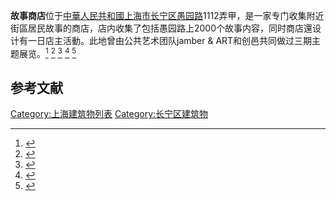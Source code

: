 '''故事商店'''位于[[中華人民共和國|中華人民共和國]][[上海市|上海市]][[长宁区|长宁区]][[愚园路|愚园路]]1112弄甲，是一家专门收集附近街區居民故事的商店，店内收集了包括愚园路上2000个故事内容，同时商店還设计有一日店主活動。此地曾由公共艺术团队jamber & ART和创邑共同做过三期主题展览。<ref>{{cite web|url=http://static.zhoudaosh.com/files/cnews/2019/20190918/BCB2AFC029171CBED77E749AEA0E876F5EA9760C25472C49D24DFEE8E519C182/4.html|title=101岁的愚园路说：我有一间故事商店，你是有趣的灵魂吗？ - 周到|website=static.zhoudaosh.com|accessdate=2020-09-19|archive-date=2020-09-19|archive-url=https://web.archive.org/web/20200919083541/http://static.zhoudaosh.com/files/cnews/2019/20190918/BCB2AFC029171CBED77E749AEA0E876F5EA9760C25472C49D24DFEE8E519C182/4.html|dead-url=no}}</ref>
<ref>{{Cite web |url=http://sh.sina.com.cn/news/m/2019-08-22/detail-ihytcitn0967171.shtml |title=存档副本 |accessdate=2020-09-19 |archive-date=2020-09-19 |archive-url=https://web.archive.org/web/20200919083707/http://sh.sina.com.cn/news/m/2019-08-22/detail-ihytcitn0967171.shtml |dead-url=no }}</ref>
<ref>{{Cite web |url=http://m.xinhuanet.com/sh/2019-08/22/c_138328234.htm |title=存档副本 |accessdate=2020-09-19 |archive-date=2020-08-06 |archive-url=https://web.archive.org/web/20200806163705/http://m.xinhuanet.com/sh/2019-08/22/c_138328234.htm |dead-url=no }}</ref>
<ref>{{cite web|url=https://www.jfdaily.com/news/detail?id=171071|title=上海闹市区的这家店只售情怀不收钱,“故事商店”亮相百年愚园路--上观|website=www.jfdaily.com|accessdate=2020-09-19|archive-date=2020-09-19|archive-url=https://web.archive.org/web/20200919083821/https://www.jfdaily.com/news/detail?id=171071|dead-url=no}}</ref>
<ref>{{Cite web |url=http://www.why.com.cn/wx/article/2019/11/15/15737935391139620964.html |title=存档副本 |accessdate=2020-09-19 |archive-date=2020-09-19 |archive-url=https://web.archive.org/web/20200919083916/http://www.why.com.cn/wx/article/2019/11/15/15737935391139620964.html |dead-url=no }}</ref>

==参考文献==
{{reflist}}

[[Category:上海建筑物列表|Category:上海建筑物列表]]
[[Category:长宁区建筑物|Category:长宁区建筑物]]